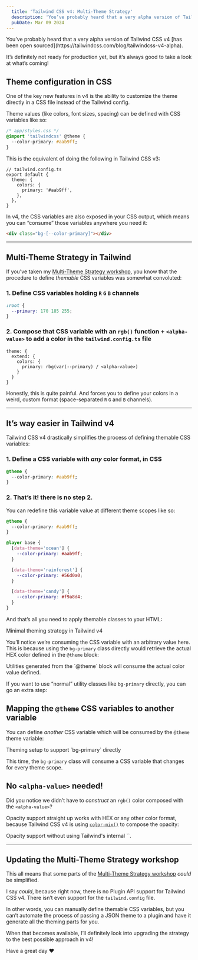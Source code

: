```yaml
---
  title: 'Tailwind CSS v4: Multi-Theme Strategy'
  description: 'You’ve probably heard that a very alpha version of Tailwind CSS v4 has been open sourced. It’s definitely not ready for production yet, but it’s always good to take a look at what’s coming!'
  pubDate: Mar 09 2024
---
```




<IntroText>
  You’ve probably heard that a very alpha version of Tailwind CSS v4 [has been open sourced](https://tailwindcss.com/blog/tailwindcss-v4-alpha).

It’s definitely not ready for production yet, but it’s always good to take a look at what’s coming!

</IntroText>

## Theme configuration in CSS

One of the key new features in v4 is the ability to customize the theme directly in a CSS file instead of the Tailwind config.

Theme values (like colors, font sizes, spacing) can be defined with CSS variables like so:

```css
/* app/styles.css */
@import 'tailwindcss' @theme {
  --color-primary: #aab9ff;
}
```

This is the equivalent of doing the following in Tailwind CSS v3:

```tsx
// tailwind.config.ts
export default {
  theme: {
    colors: {
      primary: '#aab9ff',
    },
  },
}
```

In v4, the CSS variables are also exposed in your CSS output, which means you can “consume” those variables anywhere you need it:

```html
<div class="bg-[--color-primary]"></div>
```

---

## Multi-Theme Strategy in Tailwind

If you’ve taken my [Multi-Theme Strategy workshop](https://www.protailwind.com/workshops/multi-theme-strategy), you know that the procedure to define _themable_ CSS variables was somewhat convoluted:

### 1. Define CSS variables holding `R` `G` `B` channels

```css
:root {
  --primary: 170 185 255;
}
```

### 2. Compose that CSS variable with an `rgb()` function + `<alpha-value>` to add a color in the `tailwind.config.ts` file

```tsx
theme: {
  extend: {
    colors: {
      primary: rbg(var(--primary) / <alpha-value>)
    }
  }
}
```

Honestly, this is quite painful. And forces you to define your colors in a weird, custom format (space-separated `R` `G` and `B` channels).

---

## It’s way easier in Tailwind v4

Tailwind CSS v4 drastically simplifies the process of defining themable CSS variables:

### 1. Define a CSS variable with _any_ color format, in CSS

```css
@theme {
  --color-primary: #aab9ff;
}
```

### 2. That’s it! there is no step 2.

You can redefine this variable value at different theme scopes like so:

```css
@theme {
  --color-primary: #aab9ff;
}

@layer base {
  [data-theme='ocean'] {
    --color-primary: #aab9ff;
  }

  [data-theme='rainforest'] {
    --color-primary: #56d0a0;
  }

  [data-theme='candy'] {
    --color-primary: #f9a8d4;
  }
}
```

And that’s all you need to apply themable classes to your HTML:

<CaptionImage src={theming1} alt="Minimal theming strategy in Tailwind v4">
  Minimal theming strategy in Tailwind v4
</CaptionImage>

You’ll notice we’re consuming the CSS variable with an arbitrary value here. This is because using the `bg-primary` class directly would retrieve the actual HEX color defined in the `@theme` block:

<CaptionImage src={theming2} alt="CSS class hover showing the HEX value consumption">
  Utilities generated from the `@theme` block will consume the actual color value defined.
</CaptionImage>

If you want to use “normal” utility classes like `bg-primary` directly, you can go an extra step:

## Mapping the `@theme` CSS variables to another variable

You can define _another_ CSS variable which will be consumed by the `@theme` theme variable:

<CaptionImage src={theming3} alt="Advanced theming setup">
  Theming setup to support `bg-primary` directly
</CaptionImage>

This time, the `bg-primary` class will consume a CSS variable that changes for every theme scope.

## No `<alpha-value>` needed!

Did you notice we didn’t have to _construct_ an `rgb()` color composed with the `<alpha-value>`?

Opacity support straight up works with HEX or any other color format, because Tailwind CSS v4 is using [`color-mix()`](https://developer.mozilla.org/en-US/docs/Web/CSS/color_value/color-mix) to compose the opacity:

<CaptionImage src={theming4} alt="Opacity support without alpha-value">
  Opacity support without using Tailwind's internal `<alpha-value>`.
</CaptionImage>

---

## Updating the Multi-Theme Strategy workshop

This all means that some parts of the [Multi-Theme Strategy workshop](https://www.protailwind.com/workshops/multi-theme-strategy) _could_ be simplified.

I say _could_, because right now, there is no Plugin API support for Tailwind CSS v4. There isn’t even support for the `tailwind.config` file.

In other words, you can manually define themable CSS variables, but you can’t automate the process of passing a JSON theme to a plugin and have it generate all the theming parts for you.

When that becomes available, I’ll definitely look into upgrading the strategy to the best possible approach in v4!

Have a great day ❤️
